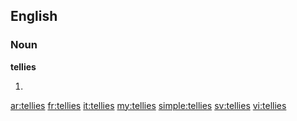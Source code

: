 ==English==

===Noun===
'''tellies'''

# {{plural of|[[telly]]}}

[[ar:tellies]]
[[fr:tellies]]
[[it:tellies]]
[[my:tellies]]
[[simple:tellies]]
[[sv:tellies]]
[[vi:tellies]]